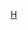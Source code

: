{{Asbox
| image     = Hebei prfc map.png
| pix       = 30
| subject   = 
| qualifier = 關於[[河北行政区划]]
| category  = 河北行政区划小作品
| tempsort  = 
| name      = Template:河北行政区划小作品
}}<noinclude>
[[Category:中国各省行政区划小作品模板|H]]
[[Category:河北行政区划模板| ]]
</noinclude>